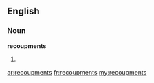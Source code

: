==English==

===Noun===
'''recoupments'''

# {{plural of|[[recoupment]]}}

[[ar:recoupments]]
[[fr:recoupments]]
[[my:recoupments]]